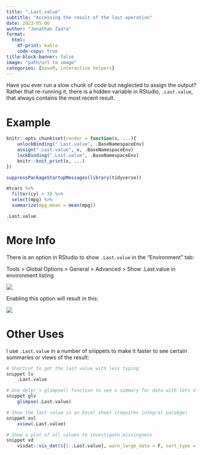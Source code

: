 ```yaml
---
title: ".Last.value"
subtitle: "Accessing the result of the last operation"
date: 2023-05-06
author: "Jonathan Zadra"
format:
  html:
    df-print: kable
    code-copy: true
title-block-banner: false
image: "path/url to image"
categories: [baseR, interactive helpers]
---
```


Have you ever run a slow chunk of code but neglected to assign the output? Rather that re-running it, there is a hidden variable in RStudio, `.Last.value`, that always contains the most recent result.

# Example

```r
knitr::opts_chunk$set(render = function(x, ...){
    unlockBinding(".Last.value", .BaseNamespaceEnv)
    assign(".Last.value", x, .BaseNamespaceEnv)
    lockBinding(".Last.value", .BaseNamespaceEnv)
    knitr::knit_print(x, ...)
})

suppressPackageStartupMessages(library(tidyverse))

```

```r

mtcars %>% 
  filter(cyl > 3) %>% 
  select(mpg) %>% 
  summarize(mpg_mean = mean(mpg))

.Last.value


```

# More Info

There is an option in RStudio to show `.Last.value` in the "Environment" tab:

Tools \> Global Options \> General \> Advanced \> Show .Last.value in environment listing

![](images/Screenshot%202023-06-05%20at%201.33.07%20PM.png)

Enabling this option will result in this:

![](images/Screenshot%202023-06-05%20at%201.53.00%20PM.png)

# Other Uses

I use `.Last.value` in a number of snippets to make it faster to see certain summaries or views of the result:

```r

# Shortcut to get the last value with less typing
snippet lv
	.Last.value

# Use dplyr's glimpse() function to see a summary for data with lots of columns
snippet glv
	glimpse(.Last.value)

# Show the last value in an Excel sheet (requires integral pacakge)
snippet xvl
	xview(.Last.value)

# Show a plot of all values to investigate missingness
snippet vd
	visdat::vis_dat(${1:.Last.value}, warn_large_data = F, sort_type = F, palette = "qual")

```
